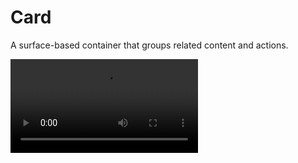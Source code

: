 
# Card

A surface-based container that groups related content and actions.

<SourceCodeTag componentName="card" />

<Video src="https://files.catbox.moe/axb2mp.mp4" />

<br />

## Installation

```bash copy
./gradlew lumo --add Card
```

## Usage

### Basic Card

```kotlin copy
Card(
    modifier = Modifier
        .fillMaxWidth()
        .padding(16.dp)
) {
    Text(
        text = "Basic Card",
        modifier = Modifier.padding(16.dp)
    )
}
```

### Interactive Card

```kotlin copy
OutlinedCard(
    onClick = { /* Handle click */ },
    colors = CardDefaults.cardColors(
        containerColor = AppTheme.colors.surface,
        contentColor = AppTheme.colors.onSurface
    ),
    elevation = CardDefaults.cardElevation(
        defaultElevation = 2.dp,
        pressedElevation = 4.dp
    )
) {
    Column(modifier = Modifier.padding(16.dp)) {
        Text("Interactive Card")
        Text("Click me!")
    }
}
```

## API Documentation

### Card Types

| Component      | Description                               |
| -------------- | ----------------------------------------- |
| `Card`         | Basic card with optional onClick          |
| `ElevatedCard` | Card with default elevation               |
| `OutlinedCard` | Card with border and no default elevation |

### Parameters

| Parameter           | Type                                 | Description                                  |
| ------------------- | ------------------------------------ | -------------------------------------------- |
| `modifier`          | `Modifier`                           | Modifier for the card                        |
| `onClick`           | `() -> Unit`                         | Optional click handler for interactive cards |
| `enabled`           | `Boolean`                            | Whether the card is interactive when clicked |
| `shape`             | `Shape`                              | Shape of the card                            |
| `colors`            | `CardColors`                         | Colors for the card container and content    |
| `elevation`         | `CardElevation`                      | Elevation values for different states        |
| `border`            | `BorderStroke?`                      | Optional border for the card                 |
| `interactionSource` | `MutableInteractionSource`           | Source of interactions for the card          |
| `content`           | `@Composable ColumnScope.() -> Unit` | Content to display inside the card           |
